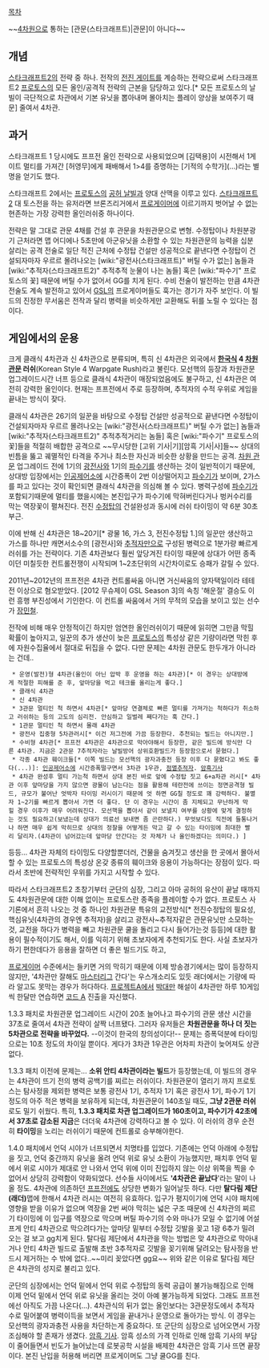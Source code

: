 [[목차]]

~~[[4차원]]으로 통하는 [관문(스타크래프트)|관문]이 아니다~~

== 개념 ==
[[스타크래프트2]]의 전략 중 하나. 전작의 [[전진 게이트]]를 계승하는 전략으로써 스타크래프트2 [[프로토스]]의 모든 올인/공격적 전략의 근본을 담당하고 있다.[* 모든 프로토스의 날빌이 극단적으로 차관에서 기본 유닛을 뽑아내며 몰아치는 플레이 양상을 보여주기 때문] 줄여서 4차관.

== 과거 ==
스타크래프트 1 당시에도 프프전 올인 전략으로 사용되었으며 [김택용]이 시전해서 1게이트 멀티를 가져간 [허영무]에게 패배해서 1>4를 증명하는 [기적의 수학가](...)라는 별명을 얻기도 했다.

스타크래프트 2에서는 [[프로토스]]의 [[공허 날빌]]과 양대 산맥을 이루고 있다.
[[스타크래프트2]] 대 토스전을 하는 유저라면 브론즈리거에서 [[프로게이머]]에 이르기까지 벗어날 수 없는 현존하는 가장 강력한 올인러쉬중 하나이다.

전략은 말 그대로 관문 4채를 건설 후 관문을 차원관문으로 변형. 수정탑이나 차원분광기 근처라면 맵 어디에나 5초만에 아군유닛을 소환할 수 있는 차원관문의 능력을 십분 살리는 공격 전술로 일단 적진 근처에 수정탑 건설만 성공적으로 끝낸다면 수정탑이 건설되자마자 우르르 몰려나오는 [wiki:"광전사(스타크래프트)" 버틸 수가 없는] 놈들과 [wiki:"추적자(스타크래프트2)" 추적추적 눈물이 나는 놈들] 혹은 [wiki:"파수기" 프로토스의 꽃] 때문에 버틸 수가 없어서 GG를 치게 된다. 수비 전술이 발전하는 만큼 4차관 전술도 계속 발전하고 있어서 [[GSL]]의 프로게이머들도 훅가는 경기가 자주 보인다. 이 빌드의 진정한 무서움은 전작과 달리 병력을 비슷하게만 교환해도 뒤를 노릴 수 있다는 점이다. 

== 게임에서의 운용 ==
크게 클래식 4차관과 신 4차관으로 분류되며, 특히 신 4차관은 외국에서 '''[[한국]]식 4 [[차원 관문]] 러쉬'''(Korean Style 4 Warpgate Rush)라고 불린다. 모선핵의 등장과 차원관문 업그레이드시간 너프 등으로 클래식 4차관이 매장되었음에도 불구하고, 신 4차관은 여전히 강력한 올인이다. 현재는 프프전에서 주로 등장하며, 추적자의 수적 우위로 게임을 끝내는 방식이 잦다. 

클래식 4차관은 26기의 일꾼을 바탕으로 수정탑 건설만 성공적으로 끝낸다면 수정탑이 건설되자마자 우르르 몰려나오는 [wiki:"광전사(스타크래프트)" 버틸 수가 없는] 놈들과 [wiki:"추적자(스타크래프트2)" 추적추적거리는 놈들] 혹은 [wiki:"파수기" 프로토스의 꽃]들을 적절히 배합한 공격으로 ~~무시당한 [고위 기사|기][암흑 기사|사]들~~ 상대의 빈틈을 뚫고 궤멸적인 타격을 주거나 최소한 자신과 비슷한 상황을 만드는 공격. [[차원 관문]] 업그레이드 전에 1기의 [[광전사]]와 1기의 [[파수기]]를 생산하는 것이 일반적이기 때문에, 상대방 입장에서는 [[인공제어소]]에 시간증폭이 2번 이상떨어지고 [[파수기]]가 보이며, 2가스를 파고 있다는 것이 확인되면 클래식 4차관을 의심해 볼 수 있다. 병력구성에 [[파수기]]가 포함되기때문에 멀티를 했을시에는 본진입구가 파수기에 막혀버린다거나 벙커수리를 막는 역장꽃이 펼쳐진다. 전진 [[수정탑]]의 건설완성과 동시에 러쉬 타이밍이 약 6분 30초 부근.

이에 반해 신 4차관은 18~20기[* 광물 16, 가스 3, 전진수정탑 1.]의 일꾼만 생산하고 가스를 하나만 캐면서소수의 [광전사]와 [[추적자]]만으로 구성된 병력으로 1분가량 빠르게 러쉬를 가는 전략이다. 기존 4차관보다 훨씬 앞당겨진 타이밍 때문에 상대가 어떤 종족이던 미칠듯한 컨트롤전쟁이 시작되며 1~2초단위의 시간차이로도 승패가 갈릴 수 있다.

2011년~2012년의 프프전은 4차관 컨트롤싸움 아니면 거신싸움의 양자택일이라 테테전 이상으로 혐오받았다. [2012 무슈제이 GSL Season 3]의 속칭 '해운절' 결승도 이런 흥행 부진성에서 기인한다. 이 컨트롤 싸움에서 거의 무적의 모습을 보이고 있는 선수가 [[장민철]].

전작에 비해 매우 안정적이긴 하지만 엄연한 올인러쉬이기 때문에 읽히면 그만큼 막힐 확률이 높아지고, 일꾼의 추가 생산이 늦은 [[프로토스]]의 특성상 같은 기량이라면 막힌 후에 자원수집율에서 절대로 뒤집을 수 없다. 다만 문제는 4차원 관문도 한두개가 아니라는 건데..

  * 운영(발전)형 4차관(올인이 아닌 압박 후 운영을 하는 4차관)[* 이 경우는 상대방에게 적절한 피해를 준 후, 앞마당을 먹고 테크를 올리는게 좋다.]
  * 클래식 4차관
  * 신 4차관
  * 3관문 멀티인 척 하면서 4차관[* 앞마당 연결체로 빠른 멀티를 가져가는 척하다가 취소하고 러쉬하는 등의 고도의 심리전. 안심하고 일벌레 째다가는 훅 간다.]
  * 1관문 멀티인 척 하면서 몰래 4차관
  * 광전사 집중형 5차관러시[* 이건 저그전에 가끔 등장한다. 추천되는 빌드는 아니지만.]
  * 수비형 4차관[* 프프전 4차관은 4차관으로 막아야해서 등장한, 같은 빌드에 방식만 다른 4차관. 지금은 2관문 7추적자라는 날빌방어 상위호환빌드가 등장함으로서 묻혔다.]
  * 각종 4차관 훼이크들[* 이쪽 빌드는 모선핵의 광자과충전 등장 이후 다 묻혔다고 봐도 좋다(...)]: [[인공제어소]]에 시간증폭떨구면서 3차관 1우관, [[점멸]][[추적자]]. [[암흑기사]]
  * 4차관 완성후 멀티 가는척 하면서 상대 본진 바로 앞에 수정탑 짓고 6+a차관 러시[* 4차관 이후 앞마당을 가지 않으면 광물이 남는다는 점을 활용해 테란전에 쓰이는 정면공격형 빌드, 규모가 불어난 엇박자 타이밍 러시이기 때문에 엇 하면 GG칠 정도로 꽤 강력하다. 불멸자 1~2기를 빠르게 뽑아서 가면 더 좋다. 단 이 경우는 시간이 좀 지체되고 무난하게 막힐 경우 이후가 매우 어려워진다. 모선핵을 뽑아서 같이 보낼지 여부를 상황에 맞게 결정하는 것도 필요하고(보냈는데 상대가 의료선 보내면 좀 곤란하다.) 무엇보다도 직전에 들통나거나 하면 매우 쉽게 막히므로 상대의 정찰을 어떻게든 막고 갈 수 있는 타이밍에 최대한 빨리 달리자.(4차관이 넘어갔는데 앞마당 안간다는 것 자체가 나 올인하겠다는 의미다.) ]  

등등... 
4차관 자체의 타이밍도 다양할뿐더러, 건물을 숨겨짓고 생산을 한 곳에서 몰아서 할 수 있는 프로토스의 특성상 온갖 종류의 훼이크와 응용이 가능하다는 장점이 있다. 따라서 초반에 전략적인 우위를 가지고 시작할 수 있다.

따라서 스타크래프트2 초창기부터 군단의 심장, 그리고 아마 공허의 유산이 끝날 때까지도 4차원관문에 대한 이해 없이는 프로토스란 종족을 플레이할 수가 없다. 프로토스 사기론에서 흔히 나오는 것 중 하나인 차원관문 특유의 교전방식[* 전진수정탑의 필요성, 핵심유닛(4차관의 경우엔 추적자)을 살리고 광전사~추적자같은 관문유닛만 소모하는것, 교전을 하다가 병력을 빼고 차원관문 쿨을 돌리고 다시 들어가는것 등등]에 대한 활용이 필수적이기도 해서, 이를 익히기 위해 초보자에게 추천되기도 한다. 사실 초보자가 하기 편한데다가 응용을 잘하면 더 좋은 빌드기도 하고,

[[프로게이머]] 수준에서는 들키면 거의 막히기 때문에 이제 방송경기에서는 많이 등장하지 않지만, '4차관만 잘해도 [[마스터리그]] 간다'는 우스개소리도 있듯 래더에서는 기량에 따라 알고도 못막는 경우가 허다하다. [[프로젝트A]]에서 [[박대만]] 해설이 4차관만 하루 10게임씩 한달만 연습하면 [[코드 A]] 진출을 자신했다.

1.3.3 패치로 차원관문 업그레이드 시간이 20초 늘어나고 파수기의 관문 생산 시간을 37초로 줄여서 4차관 전략이 살짝 너프됐다. 그러자 유저들은 '''차원관문을 하나 더 짓는 5차관으로 전략을 바꾸었다.''' --이것이 한국의 창의성이다!-- 문제는 증폭덕분에 타이밍으로는 10초 정도의 차이일 뿐이다. 게다가 3차관 1우관은 어차피 차관이 늦어져도 상관없다.

1.3.3 패치 이전에 문제는... '''소위 안티 4차관이라는 빌드'''가 등장했는데, 이 빌드의 경우는 4차관이 뜨기 전의 병력 공백기를 찌르는 러쉬이다. 차원관문이 열리기 까지 프로토스는 탐사정을 제외한 병력은 보통 광전사 1기, 추적자 1기 혹은 광전사 1기, 파수기 1기 정도의 아주 적은 병력을 보유하게 되는데, 차원관문이 140초일 때도, '''그냥 2관문 러쉬'''로도 밀기 쉬웠다. 특히, '''1.3.3 패치로 차관 업그레이드가 160초이고, 파수기가 42초에서 37초로 감소된 지금'''은 더더욱 4차관에 강력하다고 볼 수 있다. 이 러쉬의 경우 순전히 '''타이밍'''을 노리는 러쉬이기 때문에 컨트롤로 승부해야한다.

1.4.0 패치에서 언덕 시야가 너프되면서 치명타를 입었다. 기존에는 언덕 아래에 수정탑을 짓고, 언덕 중간까지 유닛을 올려 언덕 위로 유닛 소환이 가능했지만, 패치후 언덕 밑에서 위로 시야가 제대로 안 나와서 언덕 위에 이미 진입하지 않는 이상 위쪽을 찍을 수 없어서 상당히 강력함이 약화되었다. 선수들 사이에서도 ''''4차관은 끝났다''''라는 말이 나올 정도. 4차관에 의존하던 [[프프전]]에도 상당한 변화가 일어날듯 하다. 다만 '''탈다림 제단(래더)'''맵에 한해서 4차관 러시는 여전히 유효하다. 입구가 평지이기에 언덕 시야 패치에 영향을 받을 이유가 없으며 역장을 2번 써야 막히는 넓은 구조 때문에 신 4차관의 찌르기 타이밍에 이 입구를 역장으로 막으며 버틸 파수기의 수와 마나가 모일 수 없기에 어설프게 안티 4차관으로 막으려다가는 앞마당 밑부터 수정탑 깃발을 꽂고 1광 6추가 밀려오는 걸 보고 gg치게 된다. 탈다림 제단에서 4차관을 막는 방법은 맞 4차관으로 막아내거나 안티 4차관 빌드로 출발해 초반 3추적자로 깃발을 꽂기위해 달려오는 탐사정을 반드시 제거하는 수 밖에 없다..~~미리 꽂았다면 gg요~~ 위와 같은 이유로 탈다림 제단은 4차관의 성지로 불리고 있다. 

군단의 심장에서는 언덕 밑에서 언덕 위로 수정탑의 동력 공급이 불가능해짐으로 인해 이제 언덕 밑에서 언덕 위로 유닛을 올리는 것이 아예 불가능하게 되었다. 그래도 프프전에선 아직도 가끔 나온다(...). 4차관식의 뒤가 없는 올인보다는 3관문정도에서 추적자 수로 밀어붙여 병력이득을 보면서 게임을 끝내거나 운영으로 돌아가는 방식. 이 경우는 모선핵의 광자과충전 사용을 차단하는게 중요하다. 또 군단의 심장으로 넘어오면서 가장 조심해야 할 존재가 생겼다. [[암흑 기사]]. 암흑 성소의 가격 인하로 인해 암흑 기사의 부담이 줄어들면서 빈도가 늘어났는데 로봇공학 시설을 배제한 4차관은 암흑 기사 뜨면 끝장이다. 본진 난입을 허용해 버리면 프로게이머도 그냥 쿨GG를 친다.
